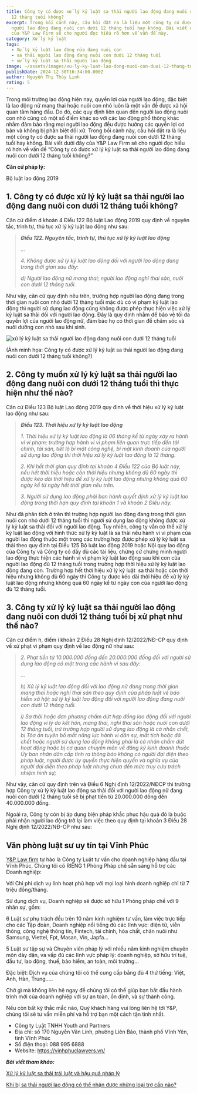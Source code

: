 ```yaml
---
title: Công ty có được xử lý kỷ luật sa thải người lao động đang nuôi con dưới
  12 tháng tuổi không?
excerpt: Trong bối cảnh này, câu hỏi đặt ra là liệu một công ty có được sa thải
  người lao động đang nuôi con dưới 12 tháng tuổi hay không. Bài viết dưới đây
  của Y&P Law Firm sẽ cho người đọc hiểu rõ hơn về vấn đề này.
category: Xử lý kỷ luật
tags:
  - Xử lý kỷ luật lao động nữa đang nuôi con
  - sa thải người lao động đang nuôi con dưới 12 tháng tuổi
  - xử lý kỷ luật sa thải người lao động
image: ~/assets/images/xu-ly-ky-luat-lao-dong-nuoi-con-duoi-12-thang-tuoi-theo-quy-dinh.jpg
publishDate: 2024-12-30T16:34:00.000Z
author: Nguyễn Thị Thùy Linh
rating: 5
---
```

Trong môi trường lao động hiện nay, quyền lợi của người lao động, đặc biệt là lao động nữ mang thai hoặc nuôi con nhỏ luôn là một vấn đề được xã hội quan tâm hàng đầu. Do đó, các quy định liên quan đến người lao động nuôi con nhỏ cũng có một số điểm khác so với các lao động phổ thông khác nhằm đảm bảo rằng mọi người lao động đều được hưởng các quyền lợi cơ bản và không bị phân biệt đối xử. Trong bối cảnh này, câu hỏi đặt ra là liệu một công ty có được sa thải người lao động đang nuôi con dưới 12 tháng tuổi hay không. Bài viết dưới đây của Y&P Law Firm sẽ cho người đọc hiểu rõ hơn về vấn đề “Công ty có được xử lý kỷ luật sa thải người lao động đang nuôi con dưới 12 tháng tuổi không?”

**Căn cứ pháp lý:**

Bộ luật lao động 2019

## 1. Công ty có được xử lý kỷ luật sa thải người lao động đang nuôi con dưới 12 tháng tuổi không?

Căn cứ điểm d khoản 4 Điều 122 Bộ luật Lao động 2019 quy định về nguyên tắc, trình tự, thủ tục xử lý kỷ luật lao động như sau:

> ***Điều 122. Nguyên tắc, trình tự, thủ tục xử lý kỷ luật lao động***
>
> *...*
>
> *4. Không được xử lý kỷ luật lao động đối với người lao động đang trong thời gian sau đây:*
>
> *d) Người lao động nữ mang thai; người lao động nghỉ thai sản, nuôi con dưới 12 tháng tuổi.*

Như vậy, căn cứ quy định nêu trên, trường hợp người lao động đang trong thời gian nuôi con nhỏ dưới 12 tháng tuổi mặc dù có vi phạm kỷ luật lao động thì người sử dụng lao động cũng không được phép thực hiện việc xử lý kỷ luật sa thải đối với người lao động. Đây là quy định nhằm để bảo vệ tối đa quyền lợi của người lao động nữ, đảm bảo họ có thời gian để chăm sóc và nuôi dưỡng con nhỏ sau khi sinh.

![xử lý kỷ luật sa thải người lao động đang nuôi con dưới 12 tháng tuổi](~/assets/images/xu-ly-ky-luat-sa-thai-lao-dong-nuoi-con-duoi-12-thang-tuoi.jpg "xử lý kỷ luật sa thải người lao động đang nuôi con dưới 12 tháng tuổi")

(Ảnh minh họa: Công ty có được xử lý kỷ luật sa thải người lao động đang nuôi con dưới 12 tháng tuổi không?)

## **2. Công ty muốn xử lý kỷ luật sa thải người lao động đang nuôi con dưới 12 tháng tuổi thì thực hiện như thế nào?**

Căn cứ Điều 123 Bộ luật Lao động 2019 quy định về thời hiệu xử lý kỷ luật lao động như sau:

> ***Điều 123. Thời hiệu xử lý kỷ luật lao động***
>
> *1. Thời hiệu xử lý kỷ luật lao động là 06 tháng kể từ ngày xảy ra hành vi vi phạm; trường hợp hành vi vi phạm liên quan trực tiếp đến tài chính, tài sản, tiết lộ bí mật công nghệ, bí mật kinh doanh của người sử dụng lao động thì thời hiệu xử lý kỷ luật lao động là 12 tháng.*
>
> *2. Khi hết thời gian quy định tại khoản 4 Điều 122 của Bộ luật này, nếu hết thời hiệu hoặc còn thời hiệu nhưng không đủ 60 ngày thì được kéo dài thời hiệu để xử lý kỷ luật lao động nhưng không quá 60 ngày kể từ ngày hết thời gian nêu trên.*
>
> *3. Người sử dụng lao động phải ban hành quyết định xử lý kỷ luật lao động trong thời hạn quy định tại khoản 1 và khoản 2 Điều này.*

Như đã phân tích ở trên thì trường hợp người lao động đang trong thời gian nuôi con nhỏ dưới 12 tháng tuổi thì người sử dụng lao động không được xử lý kỷ luật sa thải đối với người lao động. Tuy nhiên, công ty vẫn có thể xử lý kỷ luật lao động với hình thức xử lý kỷ luật là sa thải nếu hành vi vi phạm của người lao động thuộc một trong các trường hợp được phép xử lý kỷ luật sa thải theo quy định tại Điều 125 Bộ luật lao động 2019 hoặc Nội quy lao động của Công ty và Công ty có đầy đủ các tài liệu, chứng cứ chứng minh người lao động thực hiện các hành vi vi phạm kỷ luật lao động sau khi con của người lao động đủ 12 tháng tuổi trong trường hợp thời hiệu xử lý kỷ luật lao động đang còn. Trường hợp hết thời hiệu xử lý kỷ luật  sa thải hoặc còn thời hiệu nhưng không đủ 60 ngày thì Công ty được kéo dài thời hiệu để xử lý kỷ luật lao động nhưng không quá 60 ngày kể từ ngày con của người lao động đủ 12 tháng tuổi.

## 3. Công ty xử lý kỷ luật sa thải người lao động đang nuôi con dưới 12 tháng tuổi bị xử phạt như thế nào?

Căn cứ điểm h, điểm i khoản 2 Điều 28 Nghị định 12/2022/NĐ-CP quy định về xử phạt vi phạm quy định về lao động nữ như sau:

> *2. Phạt tiền từ 10.000.000 đồng đến 20.000.000 đồng đối với người sử dụng lao động có một trong các hành vi sau đây:*
>
> *…*
>
> *h) Xử lý kỷ luật lao động đối với lao động nữ đang trong thời gian mang thai hoặc nghỉ thai sản theo quy định của pháp luật về bảo hiểm xã hội; xử lý kỷ luật lao động đối với người lao động đang nuôi con dưới 12 tháng tuổi.*
>
> *i) Sa thải hoặc đơn phương chấm dứt hợp đồng lao động đối với người lao động vì lý do kết hôn, mang thai, nghỉ thai sản hoặc nuôi con dưới 12 tháng tuổi, trừ trường hợp người sử dụng lao động là cá nhân chết, bị Tòa án tuyên bố mất năng lực hành vi dân sự, mất tích hoặc đã chết hoặc người sử dụng lao động không phải là cá nhân chấm dứt hoạt động hoặc bị cơ quan chuyên môn về đăng ký kinh doanh thuộc Ủy ban nhân dân cấp tỉnh ra thông báo không có người đại diện theo pháp luật, người được ủy quyền thực hiện quyền và nghĩa vụ của người đại diện theo pháp luật nhưng chưa đến mức truy cứu trách nhiệm hình sự;*

Như vậy, căn cứ quy định trên và Điều 6 Nghị định 12/2022/NĐCP thì trường hợp Công ty xử lý kỷ luật lao động sa thải đối với người lao động nữ đang nuôi con dưới 12 tháng tuổi sẽ bị phạt tiền từ 20.000.000 đồng đến 40.000.000 đồng.

Ngoài ra, Công ty còn bị áp dụng biện pháp khắc phục hậu quả đó là buộc phải nhận người lao động trở lại làm việc theo quy định tại khoản 3 Điều 28 Nghị định 12/2022/NĐ-CP như sau:

## Văn phòng luật sư uy tín tại Vĩnh Phúc

[Y&P Law firm](https://yplawfirm.vn/) tự hào là Công ty Luật tư vấn cho doanh nghiệp hàng đầu tại Vĩnh Phúc, Chúng tôi có RIÊNG 1 Phòng Pháp chế sẵn sàng hỗ trợ các Doanh nghiệp:

Với Chi phí dịch vụ linh hoạt phù hợp với mọi loại hình doanh nghiệp chỉ từ 7 triệu đồng/tháng.

Sử dụng dịch vụ, Doanh nghiệp sẽ được sở hữu 1 Phòng pháp chế với 9 nhân sự, gồm:

6 Luật sư phụ trách đều trên 10 năm kinh nghiệm tư vấn, làm việc trực tiếp cho các Tập đoàn, Doanh nghiệp nổi tiếng đủ các lĩnh vực: điện tử, viễn thông, công nghệ thông tin, Fintech, tài chính, hóa chất, chăn nuôi như Samsung, Viettel, Fpt, Masan, Vin, Japfa...

5 Luật sư tập sự và Chuyên viên pháp lý với nhiều năm kinh nghiệm chuyên môn dày dặn, va vấp đủ các lĩnh vực pháp lý: doanh nghiệp, sở hữu trí tuệ, đầu tư, lao động, thuế, bảo hiểm, an toàn, môi trường...

Đặc biệt: Dịch vụ của chúng tôi có thể cung cấp bằng đủ 4 thứ tiếng: Việt, Anh, Hàn, Trung.....

Chờ gì mà không liên hệ ngay để chúng tôi có thể giúp bạn bắt đầu hành trình mới của doanh nghiệp với sự an toàn, ổn định, và sự thành công.

Nếu còn bất kỳ thắc mắc nào, Quý khách hàng vui lòng liên hệ tới Y&P, chúng tôi sẽ tư vấn miễn phí và hỗ trợ bạn một cách tận tình nhất.

* Công ty Luật TNHH Youth and Partners
* Địa chỉ: số 170 Nguyễn Văn Linh, phường Liên Bảo, thành phố Vĩnh Yên, tỉnh Vĩnh Phúc
* Số điện thoại: 088 995 6888
* Website: https://vinhphuclawyers.vn/

***Bài viết tham khảo:***

[Xử lý kỷ luật sa thải trái luật và hậu quả pháp lý](https://yplawfirm.vn/lao-dong/xu-ly-ky-luat-sa-thai-trai-luat-va-hau-qua-phap-ly)

[Khi bị sa thải người lao động có thể nhận được những loại trợ cấp nào?](https://yplawfirm.vn/lao-dong/khi-bi-sa-thai-nguoi-lao-dong-co-the-nhan-duoc-nhung-loai-tro-cap-nao)

